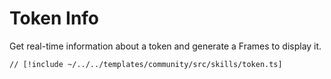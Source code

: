# Token Info

Get real-time information about a token and generate a Frames to display it.

```tsx [src/skills/token.ts]
// [!include ~/../../templates/community/src/skills/token.ts]
```
